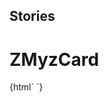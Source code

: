 
## Stories

<Meta title="Myz/MyzCard/ZMyzCard" component="z-myz-card" />

# ZMyzCard

<Preview>
  <Story name="z-myz-card">
    {html` <z-myz-card
      cardtype="${text("cardtype", "reale")}"
      faded="${boolean("faded", true)}"
      ishighlighted="${boolean("ishighlighted", true)}"
      ispressed="${boolean("ispressed", true)}"
    >
      <z-myz-card-header titolo="Card Header">
        <z-myz-card-icon icon="book-minus" slot="icon" />
      </z-myz-card-header>
      <z-myz-card-body>
        <z-myz-card-alert
          slot="alert"
          iconName="checkmark-circle"
          contenttext="Aggiunto"
          actiontext="Annulla"
          type="add"
        ></z-myz-card-alert>
        <z-myz-card-cover
          slot="cover"
          titolo="titolo"
          img="https://staticmy.zanichelli.it/catalogo/assets/m40001.9788808720740.jpg"
        />
      </z-myz-card-body>
      <z-myz-card-footer
        titolo="title"
        autori="Authors"
        isbn="97-88-80-8620-710"
      >
        <z-toggle-button label="risorse" slot="toggle"></z-toggle-button>
        <z-myz-card-list
          listdata='[{"isLink":true,"value":"Leggi sul browser","url":"https://booktab.it/"},{"isLink":true,"value":"Sito e risorse del libro","url":"http://online.scuola.zanichelli.it/curtisinvitoblu/"},{"isLink":false,"value":"Programmazione"},{"isLink":false,"value":"Prove di verifica"},{"isLink":true,"value":"ZTE","url":"https://zte.zanichelli.it/"}]'
          slot="list"
        />
      </z-myz-card-footer>
    </z-myz-card>`}
  </Story>
</Preview>

<Props of="z-myz-card" />

